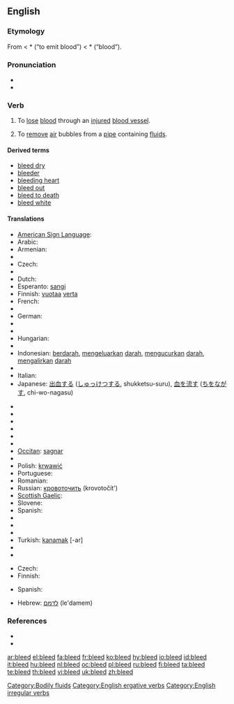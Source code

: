 ==English==

===Etymology===
From {{etyl|ang}} {{term|bledan|lang=ang}}
< *{{proto|Germanic|blothjan}} (“to emit blood”) < *{{proto|Germanic|blotham}} (“blood”).

===Pronunciation===
* {{IPA|/'bliːd/}}
* {{rhymes|iːd}}

===Verb===
{{en-verb|bleeds|bleeding|bled}}

# {{intransitive|of an animal}} To [[lose]] [[blood]] through an [[injured]] [[blood vessel]].
# {{transitive}} To [[remove]] [[air]] bubbles from a [[pipe]] containing [[fluid]]s.

====Derived terms====
* [[bleed dry]]
* [[bleeder]]
* [[bleeding heart]]
* [[bleed out]]
* [[bleed to death]]
* [[bleed white]]

====Translations====
{{trans-top|lose blood through an injured blood vessel}}
* [[American Sign Language]]: {{t|ase|4@Nose-PalmBackFingerAcross Wiggle 4@NearNeck-PalmBackFingerAcross}}
* Arabic: {{Arab|[[ينزف]]}}
* Armenian: {{t|hy|արյունահոսել|sc=Armn|tr=aryunahosel}}
* {{trreq|Basque}}
* Czech: {{t-|cs|krvácet}}
* {{trreq|Danish}}
* Dutch: {{t+|nl|bloeden}}
* Esperanto: [[sangi]]
* Finnish: [[vuotaa]] [[veri|verta]]
* French: {{t+|fr|saigner}}
* {{trreq|Georgian}}
* German: {{t+|de|bluten}}
* {{trreq|Greek}}
* {{trreq|Hindi}}
* Hungarian: {{t+|hu|vérzik}}
* {{trreq|Icelandic}}
* Indonesian: [[darah|berdarah]], [[keluar|mengeluarkan]] [[darah]], [[kucur|mengucurkan]] [[darah]], [[alir|mengalirkan]] [[darah]]
* {{trreq|Irish}}
* Italian: {{t-|it|sanguinare}}
* Japanese: [[出血]]する ([[しゅっけつ]]する, shukketsu-suru), [[血]]を[[流す]] ([[ち]]を[[ながす]], chi-wo-nagasu)
{{trans-mid}}
* {{trreq|Khmer}}
* {{trreq|Korean}}
* {{trreq|Latin}}
* {{trreq|Latvian}}
* {{trreq|Lithuanian}}
* {{trreq|Mongolian}}
* [[Occitan]]: [[sagnar]]
* {{trreq|Persian}}
* Polish: [[krwawić]]
* Portuguese: {{t+|pt|sangrar}}
* Romanian: {{t+|ro|sângera}}
* Russian: [[кровоточить]] (krovotočít')
* [[Scottish Gaelic]]: {{t-|gd|leig fuil|xs=Scottish Gaelic}}
* Slovene: {{t+|sl|krvaveti}}
* Spanish: {{t-|es|sangrar}}
* {{trreq|Swahili}}
* {{trreq|Swedish}}
* {{trreq|Thai}}
* Turkish: [[kanamak]] [-ar]
* {{trreq|Vietnamese}}
* {{trreq|Welsh}}
{{trans-bottom}}

{{trans-top|remove air bubbles from a pipe}}
* Czech: {{t-|cs|odvzdušnit}}
* Finnish: {{t|fi|ilmata}}
{{trans-mid}}
* Spanish: {{t-|es|purgar}}
{{trans-bottom}}

{{ttbc-top}}
* Hebrew: [[לדמם]] (le'damem)
{{ttbc-bottom}}

===References===
* {{R:Century 1911}}
* {{R:Webster 1913}}

[[Category:Bodily fluids]]
[[Category:English ergative verbs]]
[[Category:English irregular verbs]]

[[ar:bleed]]
[[el:bleed]]
[[fa:bleed]]
[[fr:bleed]]
[[ko:bleed]]
[[hy:bleed]]
[[io:bleed]]
[[id:bleed]]
[[it:bleed]]
[[hu:bleed]]
[[nl:bleed]]
[[oc:bleed]]
[[pl:bleed]]
[[ru:bleed]]
[[fi:bleed]]
[[ta:bleed]]
[[te:bleed]]
[[th:bleed]]
[[vi:bleed]]
[[uk:bleed]]
[[zh:bleed]]